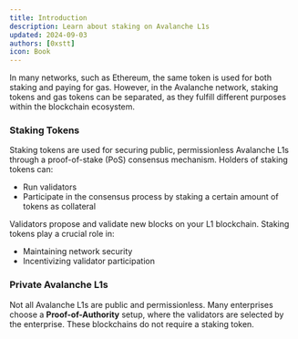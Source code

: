 ```yaml
---
title: Introduction
description: Learn about staking on Avalanche L1s
updated: 2024-09-03
authors: [0xstt]
icon: Book
---
```


In many networks, such as Ethereum, the same token is used for both staking and paying for gas. However, in the Avalanche network, staking tokens and gas tokens can be separated, as they fulfill different purposes within the blockchain ecosystem.

### Staking Tokens

Staking tokens are used for securing public, permissionless Avalanche L1s through a proof-of-stake (PoS) consensus mechanism. Holders of staking tokens can:

- Run validators
- Participate in the consensus process by staking a certain amount of tokens as collateral

Validators propose and validate new blocks on your L1 blockchain. Staking tokens play a crucial role in:

- Maintaining network security
- Incentivizing validator participation

### Private Avalanche L1s

Not all Avalanche L1s are public and permissionless. Many enterprises choose a **Proof-of-Authority** setup, where the validators are selected by the enterprise. These blockchains do not require a staking token.
